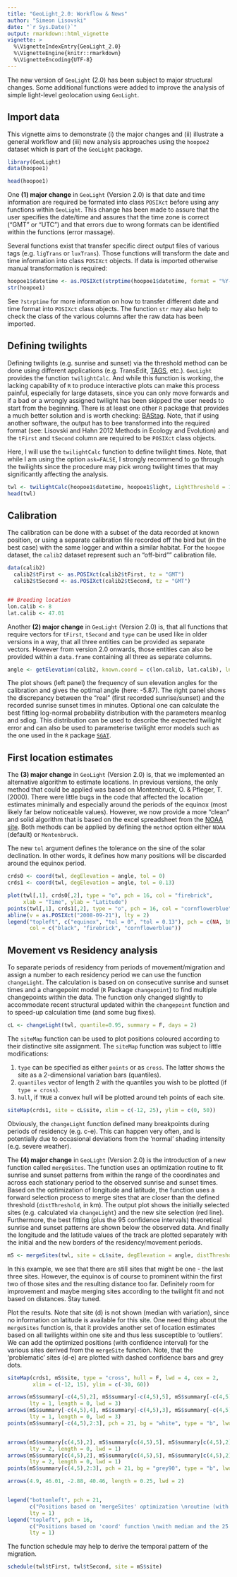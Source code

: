 ```yaml
---
title: "GeoLight_2.0: Workflow & News"
author: "Simeon Lisovski"
date: "`r Sys.Date()`"
output: rmarkdown::html_vignette
vignette: >
  %\VignetteIndexEntry{GeoLight_2.0}
  %\VignetteEngine{knitr::rmarkdown}
  %\VignetteEncoding{UTF-8}
---
```


The new version of `GeoLight` (2.0) has been subject to major structural changes. Some additional functions were added to improve the analysis of simple light-level geolocation using `GeoLight`.


## Import data

This vignette aims to demonstrate (i) the major changes and (ii) illustrate a general workflow and (iii) new analysis approaches using the `hoopoe2` dataset which is part of the `GeoLight` package.

```r
library(GeoLight)
data(hoopoe1)

head(hoopoe1)
```

One **(1) major change** in `GeoLight` (Version 2.0) is that date and time information are required be formated into class `POSIXct` before using any functions within `GeoLight`. This change has been made to assure that the user specifies the date/time and assures that the time zone is correct ("GMT" or "UTC") and that errors due to wrong formats can be identified within the functions (error massage).

Several functions exist that transfer specific direct output files of various tags (e.g. `ligTrans` or `luxTrans`). Those functions will transform the date and time information into class `POSIXct` objects. If data is imported otherwise manual transformation is required:

```r
hoopoe1$datetime <- as.POSIXct(strptime(hoopoe1$datetime, format = "%Y-%m-%d %H:%M:%S", tz = "GMT"))
str(hoopoe1)
```

See `?strptime` for more information on how to transfer different date and time format into `POSIXct` class objects. The function `str` may also help to check the class of the various columns after the raw data has been imported.


## Defining twilights

Defining twilights (e.g. sunrise and sunset) via the threshold method can be done using different applications (e.g. TransEdit, [TAGS](http://tags.animalmigration.org/geologgerui/), etc.). `GeoLight` provides the function `twilightCalc`. And while this function is working, the lacking capability of `R` to produce interactive plots can make this process painful, especially for large datasets, since you can only move forwards and if a bad or a wrongly assigned twilight has been skipped the user needs to start from the beginning. There is at least one other `R` package that provides a much better solution and is worth checking: [BAStag](https://github.com/SWotherspoon/BAStag). Note, that if using another software, the output has to bee transformed into the required format (see: Lisovski and Hahn 2012 Methods in Ecology and Evolution) and the `tFirst` and `tSecond` column are required to be `POSIXct` class objects.

Here, I will use the `twilightCalc` function to define twilight times. Note, that while I am using the option `ask=FALSE`, I strongly recommend to go through the twilights since the procedure may pick wrong twilight times that may significantly affecting the analysis.



```r
twl <- twilightCalc(hoopoe1$datetime, hoopoe1$light, LightThreshold = 1.5, ask = F)
head(twl)
```


## Calibration

The calibration can be done with a subset of the data recorded at known position, or using a separate calibration file recorded off the bird but (in the best case) with the same logger and within a similar habitat. For the `hoopoe` dataset, the `calib2` dataset represent such an "off-bird"" calibration file.

```r
data(calib2)
  calib2$tFirst <- as.POSIXct(calib2$tFirst, tz = "GMT")
  calib2$tSecond <- as.POSIXct(calib2$tSecond, tz = "GMT")


## Breeding location
lon.calib <- 8
lat.calib <- 47.01
```

Another **(2) major change** in `GeoLight` (Version 2.0) is, that all functions that require vectors for `tFirst`, `tSecond` and `type` can be used like in older versions in  a way, that all three entities can be provided as separate vectors. However from version 2.0 onwards, those entities can also be provided within a `data.frame` containing all three as separate columns.

```r
angle <- getElevation(calib2, known.coord = c(lon.calib, lat.calib), lnorm.pars = TRUE)[1]
```

The plot shows (left panel) the frequency of sun elevation angles for the calibration and gives the optimal angle (here: -5.87). The right panel shows the discrepancy between the "real" (first recorded sunrise/sunset) and the recorded sunrise sunset times in minutes. Optional one can calculate the best fitting log-normal probability distribution with the parameters meanlog and sdlog. This distribution can be used to describe the expected twilight error and can also be used to parameterise twilight error models such as the one used in the `R` package [`SGAT`](https://github.com/swotherspoon/sgat).

## First location estimates

The **(3) major change** in `GeoLight` (Version 2.0) is, that we implemented an alternative algorithm to estimate locations. In previous versions, the only method that could be applied was based on Montenbruck, O. & Pfleger, T. (2000). There were little bugs in the code that affected the location estimates minimally and especially around the periods of the equinox (most likely far below noticeable values). However, we now provide a more "clean" and solid algorithm that is based on the excel spreadsheet from the [NOAA site](http://www.esrl.noaa.gov/gmd/grad/solcalc/). Both methods can be applied by defining the `method` option either `NOAA` (default) or `Montenbruck`.

The new `tol` argument defines the tolerance on the sine of the solar declination. In other words, it defines how many positions will be discarded around the equinox period.

```r
crds0 <- coord(twl, degElevation = angle, tol = 0)
crds1 <- coord(twl, degElevation = angle, tol = 0.13)

plot(twl[,1], crds0[,2], type = "o", pch = 16, col = "firebrick", 
     xlab = "Time", ylab = "Latitude")
points(twl[,1], crds1[,2], type = "o", pch = 16, col = "cornflowerblue")
abline(v = as.POSIXct("2008-09-21"), lty = 2)
legend("topleft", c("equinox", "tol = 0", "tol = 0.13"), pch = c(NA, 16, 16), lty = c(2,1,1), 
       col = c("black", "firebrick", "cornflowerblue"))
```

## Movement vs Residency analysis

To separate periods of residency from periods of movement/migration and assign a number to each residency period we can use the function `changeLight`. The calculation is based on on consecutive sunrise and sunset times and a changepoint model (`R` Package `changepoint`) to find multiple changepoints within the data. The function only changed slightly to accommodate recent structural updated within the `changepoint` function and to speed-up calculation time (and some bug fixes).

```r
cL <- changeLight(twl, quantile=0.95, summary = F, days = 2)
```

The `siteMap` function can be used to plot positions coloured according to their distinctive site assignment. The `siteMap` function was subject to little modifications: 

1. `type` can be specified as either `points` or as `cross`. The latter shows the site as a 2-dimensional variation bars (quantiles).
2. `quantiles` vector of length 2 with the quantiles you wish to be plotted (if `type = cross`).
3. `hull`, if `TRUE` a convex hull will be plotted around teh points of each site.

```r
siteMap(crds1, site = cL$site, xlim = c(-12, 25), ylim = c(0, 50))
````

Obviously, the `changeLight` function defined many breakpoints during periods of residency (e.g. c-e). This can happen very often, and is potentially due to occasional deviations from the 'normal' shading intensity (e.g. severe weather).

The **(4) major change** in `GeoLight` (Version 2.0) is the introduction of a new function called `mergeSites`. The function uses an optimization routine to fit sunrise and sunset patterns from within the range of the coordinates and across each stationary period to the observed sunrise and sunset times. Based on the optimization of longitude and latitude, the function uses a forward selection process to merge sites that are closer than the defined threshold (`distThreshold`, in km). The output plot shows the initially selected sites (e.g. calculated via `changeLight`) and the new site selection (red line). Furthermore, the best fitting (plus the 95 confidence intervals) theoretical sunrise and sunset patterns are shown below the observed data. And finally the longitude and the latitude values of the track are plotted separately with the initial and the new borders of the residency/movement periods.

```r
mS <- mergeSites(twl, site = cL$site, degElevation = angle, distThreshold = 300)
```

In this example, we see that there are still sites that might be one - the last three sites. However, the equinox is of course to prominent within the first two of those sites and the resulting distance too far. Definitely room for improvement and maybe merging sites according to the twilight fit and not based on distances. Stay tuned.

Plot the results. Note that site (d) is not shown (median with variation), since no information on latitude is available for this site. One need thing about the `mergeSites` function is, that it provides another set of location estimates based on all twilights within one site and thus less susceptible to 'outliers'. We can add the optimized positions (with confidence interval) for the various sites derived from the `mergeSite` function. Note, that the 'problematic' sites (d-e) are plotted with dashed confidence bars and grey dots.

```r
siteMap(crds1, mS$site, type = "cross", hull = F, lwd = 4, cex = 2,
        xlim = c(-12, 15), ylim = c(-30, 60))

arrows(mS$summary[-c(4,5),2], mS$summary[-c(4,5),5], mS$summary[-c(4,5),2], mS$summary[-c(4,5),7], 
       lty = 1, length = 0, lwd = 3)
arrows(mS$summary[-c(4,5),4], mS$summary[-c(4,5),3], mS$summary[-c(4,5),6], mS$summary[-c(4,5),3], 
       lty = 1, length = 0, lwd = 3)
points(mS$summary[-c(4,5),2:3], pch = 21, bg = "white", type = "b", lwd = 2, cex = 1.5)


arrows(mS$summary[c(4,5),2], mS$summary[c(4,5),5], mS$summary[c(4,5),2], mS$summary[c(4,5),7], 
       lty = 2, length = 0, lwd = 1)
arrows(mS$summary[c(4,5),2], mS$summary[c(4,5),5], mS$summary[c(4,5),2], mS$summary[c(4,5),7], 
       lty = 2, length = 0, lwd = 1)
points(mS$summary[c(4,5),2:3], pch = 21, bg = "grey90", type = "b", lwd = 1.5, cex = 1)

arrows(4.9, 46.01, -2.88, 40.46, length = 0.25, lwd = 2)


legend("bottomleft", pch = 21, 
       c("Positions based on 'mergeSites' optimization \nroutine (with 95% confidence intervals)."), 
       lty = 1)
legend("topleft", pch = 16, 
       c("Positions based on 'coord' function \nwith median and the 25 and 75 percent variation."), 
       lty = 1)
```

The function schedule may help to derive the temporal pattern of the migration.

```r
schedule(twl$tFirst, twl$tSecond, site = mS$site)
```



